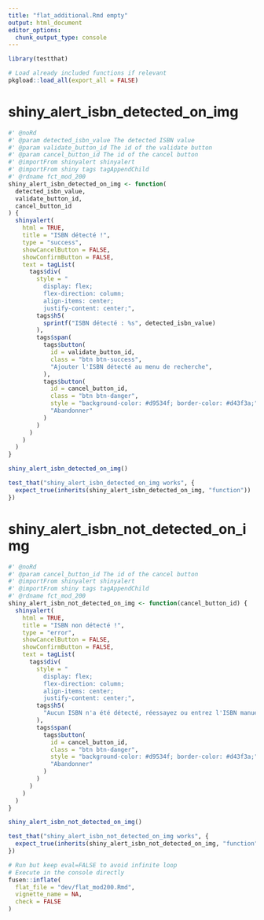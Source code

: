 ```yaml
---
title: "flat_additional.Rmd empty"
output: html_document
editor_options: 
  chunk_output_type: console
---
```


```r
library(testthat)
```

```r
# Load already included functions if relevant
pkgload::load_all(export_all = FALSE)
```

# shiny_alert_isbn_detected_on_img
    
```r
#' @noRd
#' @param detected_isbn_value The detected ISBN value
#' @param validate_button_id The id of the validate button
#' @param cancel_button_id The id of the cancel button
#' @importFrom shinyalert shinyalert
#' @importFrom shiny tags tagAppendChild
#' @rdname fct_mod_200
shiny_alert_isbn_detected_on_img <- function(
  detected_isbn_value,
  validate_button_id,
  cancel_button_id
) {
  shinyalert(
    html = TRUE,
    title = "ISBN détecté !",
    type = "success",
    showCancelButton = FALSE,
    showConfirmButton = FALSE,
    text = tagList(
      tags$div(
        style = "
          display: flex;
          flex-direction: column;
          align-items: center;
          justify-content: center;",
        tags$h5(
          sprintf("ISBN détecté : %s", detected_isbn_value)
        ),
        tags$span(
          tags$button(
            id = validate_button_id,
            class = "btn btn-success",
            "Ajouter l'ISBN détecté au menu de recherche",
          ),
          tags$button(
            id = cancel_button_id,
            class = "btn btn-danger",
            style = "background-color: #d9534f; border-color: #d43f3a;",
            "Abandonner"
          )
        )
      )
    )
  )
}
```
  
```r
shiny_alert_isbn_detected_on_img()
```
  
```r
test_that("shiny_alert_isbn_detected_on_img works", {
  expect_true(inherits(shiny_alert_isbn_detected_on_img, "function"))
})
```
  

# shiny_alert_isbn_not_detected_on_img
    
```r
#' @noRd
#' @param cancel_button_id The id of the cancel button
#' @importFrom shinyalert shinyalert
#' @importFrom shiny tags tagAppendChild
#' @rdname fct_mod_200
shiny_alert_isbn_not_detected_on_img <- function(cancel_button_id) {
  shinyalert(
    html = TRUE,
    title = "ISBN non détecté !",
    type = "error",
    showCancelButton = FALSE,
    showConfirmButton = FALSE,
    text = tagList(
      tags$div(
        style = "
          display: flex;
          flex-direction: column;
          align-items: center;
          justify-content: center;",
        tags$h5(
          "Aucun ISBN n'a été détecté, réessayez ou entrez l'ISBN manuellement."
        ),
        tags$span(
          tags$button(
            id = cancel_button_id,
            class = "btn btn-danger",
            style = "background-color: #d9534f; border-color: #d43f3a;",
            "Abandonner"
          )
        )
      )
    )
  )
}
```
  
```r
shiny_alert_isbn_not_detected_on_img()
```
  
```r
test_that("shiny_alert_isbn_not_detected_on_img works", {
  expect_true(inherits(shiny_alert_isbn_not_detected_on_img, "function"))
})
```
  
```r
# Run but keep eval=FALSE to avoid infinite loop
# Execute in the console directly
fusen::inflate(
  flat_file = "dev/flat_mod200.Rmd",
  vignette_name = NA,
  check = FALSE
)
```

